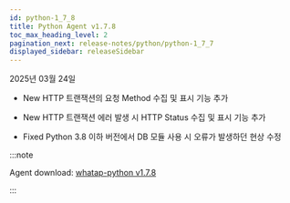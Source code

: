 ```yaml
---
id: python-1_7_8
title: Python Agent v1.7.8
toc_max_heading_level: 2
pagination_next: release-notes/python/python-1_7_7
displayed_sidebar: releaseSidebar
---
```


2025년 03월 24일

- <Status priority='1'>New</Status> HTTP 트랜잭션의 요청 Method 수집 및 표시 기능 추가

- <Status priority='1'>New</Status> HTTP 트랜잭션 에러 발생 시 HTTP Status 수집 및 표시 기능 추가

- <Status priority='0'>Fixed</Status> Python 3.8 이하 버전에서 DB 모듈 사용 시 오류가 발생하던 현상 수정

:::note

Agent download: [whatap-python v1.7.8](https://pypi.org/project/whatap-python/1.7.8/)

:::